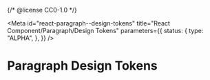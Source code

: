{/* @license CC0-1.0 */}


<Meta
  id="react-paragraph--design-tokens"
  title="React Component/Paragraph/Design Tokens"
  parameters={{
    status: {
      type: "ALPHA",
    },
  }}
/>

# Paragraph Design Tokens

<ComponentTokensSection tokens={tokens} definition={tokensDefinition} component="utrecht-paragraph" />
